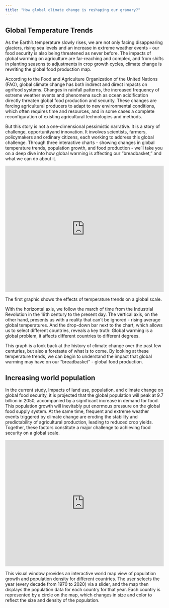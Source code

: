 ```yaml
---
title: "How global climate change is reshaping our granary?"
---
```


## Global Temperature Trends

As the Earth's temperature slowly rises, we are not only facing disappearing glaciers, rising sea levels and an increase in extreme weather events - our food security is also being threatened as never before. The impacts of global warming on agriculture are far-reaching and complex, and from shifts in planting seasons to adjustments in crop growth cycles, climate change is rewriting the global food production map.

According to the Food and Agriculture Organization of the United Nations (FAO), global climate change has both indirect and direct impacts on agrifood systems. Changes in rainfall patterns, the increased frequency of extreme weather events and phenomena such as ocean acidification directly threaten global food production and security. These changes are forcing agricultural producers to adapt to new environmental conditions, which often requires time and resources, and in some cases a complete reconfiguration of existing agricultural technologies and methods.


But this story is not a one-dimensional pessimistic narrative. It is a story of challenge, opportunityand innovation. It involves scientists, farmers, policymakers and ordinary citizens, each working to address this global challenge. Through three interactive charts - showing changes in global temperature trends, population growth, and food production - we'll take you on a deep dive into how global warming is affecting our "breadbasket," and what we can do about it.


```{=html}
<iframe height="400" width="100%" frameborder="no" src="https://jinwchao.shinyapps.io/personal_app/"> </iframe>
```


The first graphic shows the effects of temperature trends on a global scale.

With the horizontal axis, we follow the march of time from the Industrial Revolution in the 19th century to the present day. The vertical axis, on the other hand, presents us with a reality that can't be ignored - rising average global temperatures. And the drop-down bar next to the chart, which allows us to select different countries, reveals a key truth: Global warming is a global problem, it affects different countries to different degrees.

This graph is a look back at the history of climate change over the past few centuries, but also a foretaste of what is to come. By looking at these temperature trends, we can begin to understand the impact that global warming may have on our "breadbasket" - global food production.

## Increasing world population

In the current study, Impacts of land use, population, and climate change on global food security, it is projected that the global population will peak at 9.7 billion in 2050, accompanied by a significant increase in demand for food. This population growth will inevitably put enormous pressure on the global food supply system. At the same time, frequent and extreme weather events triggered by climate change are eroding the stability and predictability of agricultural production, leading to reduced crop yields. Together, these factors constitute a major challenge to achieving food security on a global scale.

```{=html}
<iframe height="400" width="100%" frameborder="no" src="https://jinwchao.shinyapps.io/app-2/"> </iframe>
```


This visual window provides an interactive world map view of population growth and population density for different countries. The user selects the year (every decade from 1970 to 2020) via a slider, and the map then displays the population data for each country for that year. Each country is represented by a circle on the map, which changes in size and color to reflect the size and density of the population.
